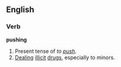 ==English==

===Verb===
'''pushing'''
# Present tense of ''to [[push]].''
# [[deal|Dealing]] [[illicit]] [[drug]]s, especially to minors.
